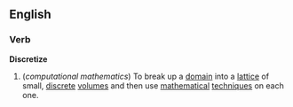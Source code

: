 ==English==
===Verb===

'''Discretize'''

#(''computational mathematics'') To break up a [[domain]] into a [[lattice]] of small, [[discrete]] [[volume]]s and then use [[mathematical]] [[technique]]s on each one.
